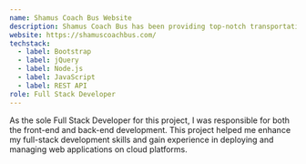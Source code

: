 ```yaml
---
name: Shamus Coach Bus Website
description: Shamus Coach Bus has been providing top-notch transportation services for over 29 years. Family-owned and operated, they bring a personal touch with industry knowledge and experience to ensure comfortable and luxurious travel accommodations for groups and destinations.
website: https://shamuscoachbus.com/
techstack:
  - label: Bootstrap
  - label: jQuery
  - label: Node.js
  - label: JavaScript
  - label: REST API
role: Full Stack Developer
---
```

As the sole Full Stack Developer for this project, I was responsible for both the front-end and back-end development. This project helped me enhance my full-stack development skills and gain experience in deploying and managing web applications on cloud platforms.
